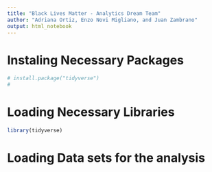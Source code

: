 ---
title: "Black Lives Matter - Analytics Dream Team"
author: "Adriana Ortiz, Enzo Novi Migliano, and Juan Zambrano"
output: html_notebook
---

# Instaling Necessary Packages

```{r}
# install.package("tidyverse")
# 
```


# Loading Necessary Libraries

```{r}
library(tidyverse)
```

# Loading Data sets for the analysis


```{r}
```
